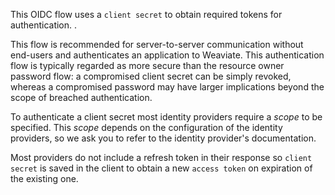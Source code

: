 This OIDC flow uses a `client secret` to obtain required tokens for authentication. . 

This flow is recommended for server-to-server communication without end-users and authenticates an application to Weaviate. This authentication flow is typically regarded as more secure than the resource owner password flow:  a compromised client secret can be simply revoked, whereas a compromised password may have larger implications beyond the scope of breached authentication.

To authenticate a client secret most identity providers require a *scope* to be specified. This *scope* depends on the configuration of the identity providers, so we ask you to refer to the identity provider's documentation.

Most providers do not include a refresh token in their response so `client secret` is saved in the client to obtain a new `access token` on expiration of the existing one.  